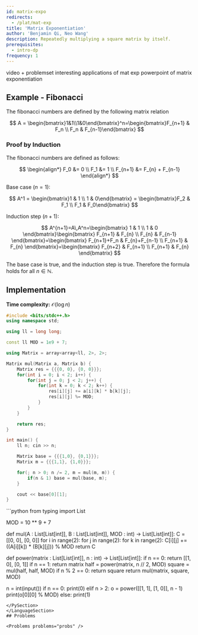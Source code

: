 ```yaml
---
id: matrix-expo
redirects:
  - /plat/mat-exp
title: 'Matrix Exponentiation'
author: 'Benjamin Qi, Neo Wang'
description: Repeatedly multiplying a square matrix by itself.
prerequisites:
  - intro-dp
frequency: 1
---
```


<Resources>
	<Resource source="CP2" title="5.9 - Powers of a Square Matrix" />
	<Resource source="CPH" title="23 - Matrices" />
	<Resource
		source="CF"
		url="https://codeforces.com/blog/entry/80195"
		title="Errichto - Matrix Exponentiation"
		starred
	>
		video + problemset
	</Resource>
	<Resource
		source="CF"
		title="Cool tricks using Matrix Exponential"
		url="https://codeforces.com/blog/entry/43225"
	>
		interesting applications of mat exp
	</Resource>
	<Resource
		source="Mostafa"
		title="Matrix Power Applications"
		url="https://github.com/mostafa-saad/ArabicCompetitiveProgramming/blob/master/04%20Math/Algorithms_Number_Theory_06_Matrix_Power_Applications.pptx"
	>
		powerpoint of matrix exponentiation
	</Resource>
</Resources>


## Example - Fibonacci

<FocusProblem problem='sample' />

The fibonacci numbers are defined by the following matrix relation

$$
A = \begin{bmatrix}1&1\\1&0\end{bmatrix}^n=\begin{bmatrix}F_{n+1} & F_n \\ F_n & F_{n-1}\end{bmatrix}
$$

### Proof by Induction

The fibonacci numbers are defined as follows:

$$
\begin{align*}
F_0 &= 0 \\
F_1 &= 1 \\
F_{n+1} &= F_{n} + F_{n-1}
\end{align*}
$$

Base case ($n=1$):

$$
A^1 = \begin{bmatrix}1 & 1 \\ 1 & 0\end{bmatrix} = \begin{bmatrix}F_2 & F_1 \\ F_1 & F_0\end{bmatrix}
$$

Induction step ($n+1$):

$$
A^{n+1}=A\,A^n=\begin{bmatrix}
1 & 1 \\ 1 & 0
\end{bmatrix}\begin{bmatrix}
F_{n+1} & F_{n} \\ F_{n} & F_{n-1}
\end{bmatrix}=\begin{bmatrix}
F_{n+1}+F_n & F_{n}+F_{n-1} \\  F_{n+1} & F_{n}
\end{bmatrix}=\begin{bmatrix}
F_{n+2} & F_{n+1} \\ F_{n+1} & F_{n}
\end{bmatrix}
$$

The base case is true, and the induction step is true. Therefore the formula
holds for all $n \in \mathbb{N}$.

<LanguageSection>

<CPPSection>

## Implementation

**Time complexity:** $\mathcal{O}(\log n)$

```cpp
#include <bits/stdc++.h>
using namespace std;

using ll = long long;

const ll MOD = 1e9 + 7;

using Matrix = array<array<ll, 2>, 2>;

Matrix mul(Matrix a, Matrix b) {
	Matrix res = {{{0, 0}, {0, 0}}};
	for(int i = 0; i < 2; i++) {
		for(int j = 0; j < 2; j++) {
			for(int k = 0; k < 2; k++) {
				res[i][j] += a[i][k] * b[k][j];
				res[i][j] %= MOD;
			}
		}
	}

	return res;
}

int main() {
	ll n; cin >> n;

	Matrix base = {{{1,0}, {0,1}}};
	Matrix m = {{{1,1}, {1,0}}};

	for(; n > 0; n /= 2, m = mul(m, m)) {
		if(n & 1) base = mul(base, m);
	}

	cout << base[0][1];
}
```
</CPPSection>

<PySection>
```python
from typing import List

MOD = 10 ** 9 + 7

def mul(A : List[List[int]], B : List[List[int]], MOD : int) -> List[List[int]]:
	C = [[0, 0], [0, 0]]
    	for i in range(2):
        	for j in range(2):
			for k in range(2):
				C[i][j] += ((A[i][k]) * (B[k][j])) % MOD
    	return C

def power(matrix : List[List[int]], n : int) -> List[List[int]]:
	if n == 0:
		return [[1, 0], [0, 1]]
	if n == 1:
		return matrix
	half = power(matrix, n // 2, MOD)
	square = mul(half, half, MOD)
	if n % 2 == 0:
		return square
	return mul(matrix, square, MOD)
 
 
n = int(input())
if n == 0:
  	print(0)
elif n > 2:
    	o = power([[1, 1], [1, 0]], n - 1)
    	print(o[0][0] % MOD)
else:
    	print(1)

```
</PySection>
</LanguageSection>
## Problems

<Problems problems="probs" />
